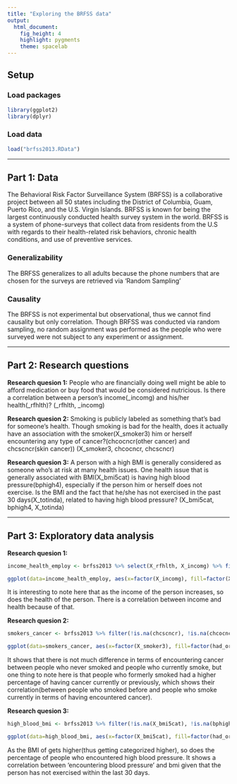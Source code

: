 ```yaml
---
title: "Exploring the BRFSS data"
output: 
  html_document: 
    fig_height: 4
    highlight: pygments
    theme: spacelab
---
```


## Setup

### Load packages

```r
library(ggplot2)
library(dplyr)
```

### Load data


```r
load("brfss2013.RData")
```



* * *

## Part 1: Data

  The Behavioral Risk Factor Surveillance System (BRFSS) is a collaborative project between all 50 states including the District of Columbia, Guam, Puerto Rico, and the U.S. Virgin Islands. BRFSS is known for being the largest continuously conducted health survey system in the world. BRFSS is a system of phone-surveys that collect data from residents from the U.S with regards to their health-related risk behaviors, chronic health conditions, and use of preventive services.

### Generalizability

The BRFSS generalizes to all adults because the phone numbers that are chosen for the surveys are retrieved via 'Random Sampling'

### Causality

The BRFSS is not experimental but observational, thus we cannot find causality but only correlation. Though BRFSS was conducted via random sampling, no random assignment was performed as the people who were surveyed were not subject to any experiment or assignment.

* * *

## Part 2: Research questions

**Research quesion 1:**
People who are financially doing well might be able to afford medication or buy food that would be considered nutricious. Is there a correlation between a person's income(_incomg) and his/her health(_rfhlth)? (_rfhlth, _incomg)

**Research quesion 2:**
Smoking is publicly labeled as something that's bad for someone's health. Though smoking is bad for the health, does it actually have an association with the smoker(X_smoker3) him or herself encountering any type of cancer?(chcocncr(other cancer) and chcscncr(skin cancer)) (X_smoker3, chcocncr, chcscncr)

**Research quesion 3:**
A person with a high BMI is generally considered as someone who's at risk at many health issues. One health issue that is generally associated with BMI(X_bmi5cat) is having high blood pressure(bphigh4), especially if the person him or herself does not exercise. Is the BMI and the fact that he/she has not exercised in the past 30 days(X_totinda), related to having high blood pressure? (X_bmi5cat, bphigh4, X_totinda) 

* * *

## Part 3: Exploratory data analysis

**Research quesion 1:**

```r

income_health_employ <- brfss2013 %>% select(X_rfhlth, X_incomg) %>% filter(!is.na(X_rfhlth), !is.na(X_incomg))

ggplot(data=income_health_employ, aes(x=factor(X_incomg), fill=factor(X_rfhlth))) + geom_bar(position='fill')
```

It is interesting to note here that as the income of the person increases, so does the health of the person. There is a correlation between income and health because of that.

**Research quesion 2:**

```r
smokers_cancer <- brfss2013 %>% filter(!is.na(chcscncr), !is.na(chcocncr), !is.na(X_smoker3)) %>% mutate(had_or_has_cancer=ifelse(chcscncr == 'Yes' | chcocncr == 'Yes', 'Yes', 'No')) %>% select(X_smoker3, had_or_has_cancer)

ggplot(data=smokers_cancer, aes(x=factor(X_smoker3), fill=factor(had_or_has_cancer))) + geom_bar(position='fill', width=0.5)

```

It shows that there is not much difference in terms of encountering cancer between people who never smoked and people who currently smoke, but one thing to note here is that people who formerly smoked had a higher percentage of having cancer currently or previously, which shows their correlation(between people who smoked before and people who smoke currently in terms of having encountered cancer).

**Research quesion 3:**

```r
high_blood_bmi <- brfss2013 %>% filter(!is.na(X_bmi5cat), !is.na(bphigh4), X_totinda=='No physical activity or exercise in last 30 days') %>% mutate(had_or_has_high_bp=ifelse(bphigh4=='Yes'|bphigh4=='Yes, but female told only during pregnancy', 'Yes', 'No')) %>% select(X_bmi5cat, had_or_has_high_bp)

ggplot(data=high_blood_bmi, aes(x=factor(X_bmi5cat), fill=factor(had_or_has_high_bp))) + geom_bar(position='fill', width=0.5)
```

As the BMI of gets higher(thus getting categorized higher), so does the percentage of people who encountered high blood pressure. It shows a correlation between 'encountering blood pressure' and bmi given that the person has not exercised within the last 30 days.
